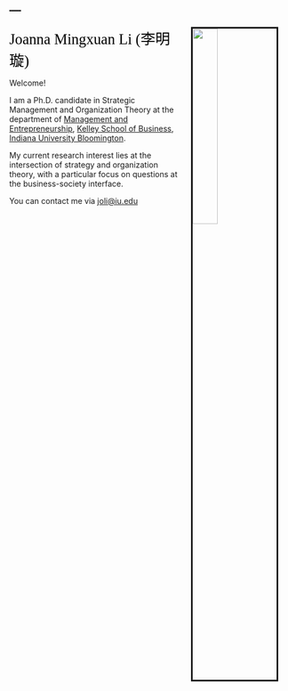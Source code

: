 ---
---
<link href="site_libs/fontawesome-free-6.0.0-beta3-web/css/all.css" rel="stylesheet">

<img src="images/AtOSU.JPG" style="width:30%; border:3px solid; margin-left: 20px; margin-right: 20px" align="right">

<span style="color:Black; font-size: 20pt; font-family:'Lucida Sans'" >Joanna Mingxuan Li </span>    <span style="color:Black; font-size: 20pt; font-family:'SimYou'" >(李明璇)</span>


Welcome!

I am a Ph.D. candidate in Strategic Management and Organization Theory at the department of [Management and Entrepreneurship](https://kelley.iu.edu/faculty-research/departments/management-entrepreneurship/index.html), [Kelley School of Business](https://kelley.iu.edu/), [Indiana University Bloomington](https://indiana.edu/).


My current research interest lies at the intersection of strategy and organization theory, with a particular focus on questions at the business-society interface. 

You can contact me via [joli@iu.edu](joli@iu.edu)<br>



